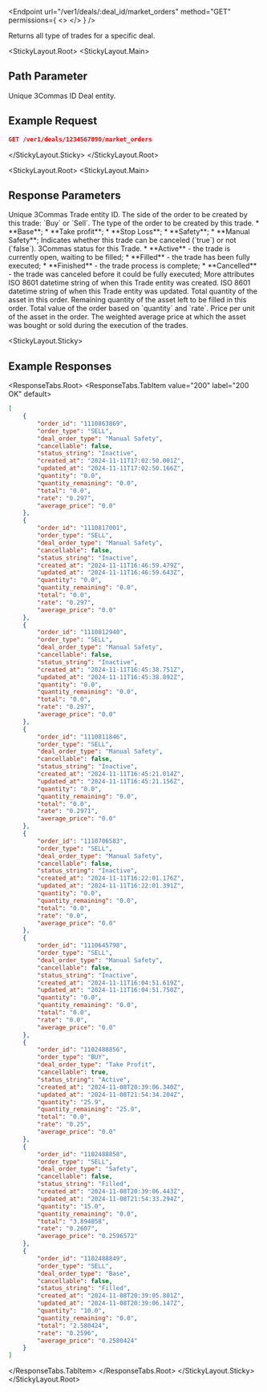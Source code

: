 
<Endpoint
  url="/ver1/deals/:deal_id/market_orders"
  method="GET"
  permissions={
    <>
      <Permission title="Permission" description="BOTS_READ" />
      <Permission title="Security" description="SIGNED" />
    </>
  }
/>

Returns all type of trades for a specific deal.

<StickyLayout.Root>
<StickyLayout.Main>

## Path Parameter

<ApiParam name='deal_id' type='integer' id="deal_id" required>
  Unique 3Commas ID Deal entity.
</ApiParam>
</StickyLayout.Main>
<StickyLayout.Sticky>

## Example Request

```json
GET /ver1/deals/1234567890/market_orders
```
</StickyLayout.Sticky>
</StickyLayout.Root>

<StickyLayout.Root>
<StickyLayout.Main>

## Response Parameters
<ApiParam name='order_id' type='integer' id="order_id">
  Unique 3Commas Trade entity ID.
</ApiParam>
<ApiParam name='order_type' type='string' id="order_type">
  The side of the order to be created by this trade: `Buy` or `Sell`.
</ApiParam>
<ApiParam name='deal_order_type' type='string' id="deal_order_type">
  The type of the order to be created by this trade.
  <CollapsibleNestedParams openName="Hide allowed values" collapsedName="Show allowed values">
      * **Base**;
      * **Take profit**;
      * **Stop Loss**;
      * **Safety**;
      * **Manual Safety**;
     </CollapsibleNestedParams>
</ApiParam>
<ApiParam name='cancellable' type='boolean' id="cancellable">
  Indicates whether this trade can be canceled (`true`) or not (`false`).
</ApiParam>

<ApiParam name='status_string' type='string' id="status_string">
  3Commas status for this Trade.
  <CollapsibleNestedParams openName="Hide allowed values" collapsedName="Show allowed values">
      * **Active** - the trade is currently open, waiting to be filled;
      * **Filled** - the trade has been fully executed;
      * **Finished** - the trade process is complete;
      * **Cancelled** - the trade was canceled before it could be fully executed;
     </CollapsibleNestedParams>
</ApiParam>

<CollapseAll>
<CollapseAllHeading> More attributes <CollapseAllButton /> </CollapseAllHeading>
<CollapsibleApiParam name='created_at' type='string' id="created_at">
     ISO 8601 datetime string of when this Trade entity was created.
</CollapsibleApiParam>
<CollapsibleApiParam name='updated_at' type='string' id="updated_at">
     ISO 8601 datetime string of when this Trade entity was updated.
</CollapsibleApiParam>
<CollapsibleApiParam name='quantity' type='string' id="quantity">
     Total quantity of the asset in this order.
</CollapsibleApiParam>
<CollapsibleApiParam name='quantity_remaining' type='string' id="quantity_remaining">
     Remaining quantity of the asset left to be filled in this order.
</CollapsibleApiParam>
<CollapsibleApiParam name='total' type='string' id="total">
     Total value of the order based on `quantity` and `rate`.
</CollapsibleApiParam>
<CollapsibleApiParam name='rate' type='string' id="rate">
     Price per unit of the asset in the order.
</CollapsibleApiParam>
<CollapsibleApiParam name='average_price' type='string' id="average_price">
     The weighted average price at which the asset was bought or sold during the execution of the trades.
</CollapsibleApiParam>
</CollapseAll>
</StickyLayout.Main>

<StickyLayout.Sticky>

## Example Responses

<ResponseTabs.Root>
<ResponseTabs.TabItem value="200" label="200 OK" default>

```json
[
    {
        "order_id": "1110863869",
        "order_type": "SELL",
        "deal_order_type": "Manual Safety",
        "cancellable": false,
        "status_string": "Inactive",
        "created_at": "2024-11-11T17:02:50.001Z",
        "updated_at": "2024-11-11T17:02:50.166Z",
        "quantity": "0.0",
        "quantity_remaining": "0.0",
        "total": "0.0",
        "rate": "0.297",
        "average_price": "0.0"
    },
    {
        "order_id": "1110817001",
        "order_type": "SELL",
        "deal_order_type": "Manual Safety",
        "cancellable": false,
        "status_string": "Inactive",
        "created_at": "2024-11-11T16:46:59.479Z",
        "updated_at": "2024-11-11T16:46:59.643Z",
        "quantity": "0.0",
        "quantity_remaining": "0.0",
        "total": "0.0",
        "rate": "0.297",
        "average_price": "0.0"
    },
    {
        "order_id": "1110812940",
        "order_type": "SELL",
        "deal_order_type": "Manual Safety",
        "cancellable": false,
        "status_string": "Inactive",
        "created_at": "2024-11-11T16:45:38.751Z",
        "updated_at": "2024-11-11T16:45:38.892Z",
        "quantity": "0.0",
        "quantity_remaining": "0.0",
        "total": "0.0",
        "rate": "0.297",
        "average_price": "0.0"
    },
    {
        "order_id": "1110811846",
        "order_type": "SELL",
        "deal_order_type": "Manual Safety",
        "cancellable": false,
        "status_string": "Inactive",
        "created_at": "2024-11-11T16:45:21.014Z",
        "updated_at": "2024-11-11T16:45:21.156Z",
        "quantity": "0.0",
        "quantity_remaining": "0.0",
        "total": "0.0",
        "rate": "0.2971",
        "average_price": "0.0"
    },
    {
        "order_id": "1110706583",
        "order_type": "SELL",
        "deal_order_type": "Manual Safety",
        "cancellable": false,
        "status_string": "Inactive",
        "created_at": "2024-11-11T16:22:01.176Z",
        "updated_at": "2024-11-11T16:22:01.391Z",
        "quantity": "0.0",
        "quantity_remaining": "0.0",
        "total": "0.0",
        "rate": "0.0",
        "average_price": "0.0"
    },
    {
        "order_id": "1110645798",
        "order_type": "SELL",
        "deal_order_type": "Manual Safety",
        "cancellable": false,
        "status_string": "Inactive",
        "created_at": "2024-11-11T16:04:51.619Z",
        "updated_at": "2024-11-11T16:04:51.750Z",
        "quantity": "0.0",
        "quantity_remaining": "0.0",
        "total": "0.0",
        "rate": "0.0",
        "average_price": "0.0"
    },
    {
        "order_id": "1102488856",
        "order_type": "BUY",
        "deal_order_type": "Take Profit",
        "cancellable": true,
        "status_string": "Active",
        "created_at": "2024-11-08T20:39:06.340Z",
        "updated_at": "2024-11-08T21:54:34.204Z",
        "quantity": "25.9",
        "quantity_remaining": "25.9",
        "total": "0.0",
        "rate": "0.25",
        "average_price": "0.0"
    },
    {
        "order_id": "1102488858",
        "order_type": "SELL",
        "deal_order_type": "Safety",
        "cancellable": false,
        "status_string": "Filled",
        "created_at": "2024-11-08T20:39:06.443Z",
        "updated_at": "2024-11-08T21:54:33.294Z",
        "quantity": "15.0",
        "quantity_remaining": "0.0",
        "total": "3.894858",
        "rate": "0.2607",
        "average_price": "0.2596572"
    },
    {
        "order_id": "1102488849",
        "order_type": "SELL",
        "deal_order_type": "Base",
        "cancellable": false,
        "status_string": "Filled",
        "created_at": "2024-11-08T20:39:05.801Z",
        "updated_at": "2024-11-08T20:39:06.147Z",
        "quantity": "10.0",
        "quantity_remaining": "0.0",
        "total": "2.580424",
        "rate": "0.2596",
        "average_price": "0.2580424"
    }
]
```
</ResponseTabs.TabItem>
</ResponseTabs.Root>
</StickyLayout.Sticky>
</StickyLayout.Root>
